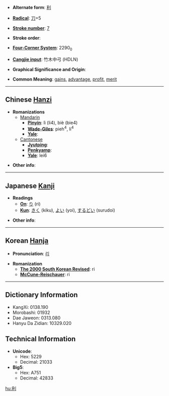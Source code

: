 * '''Alternate form''': [[利]]

* '''[[Wiktionary:Chinese radical index| Radical]]''': [[Wiktionary:Chinese radical index 刀|刀]]+5

* '''[[Wiktionary:Chinese total strokes index|Stroke number]]''': [[Wiktionary:Chinese total strokes index 7|7]]

* '''Stroke order''': 

* '''[[Wiktionary:Chinese four corner index|Four-Corner System]]''': 2290<sub>0</sub>

* '''[[Wiktionary:Chinese Cangjie index|Cangjie input]]''': 竹木中弓 (HDLN)

* '''Graphical Significance and Origin''': 

* '''Common Meaning''': [[gain]]s, [[advantage]], [[profit]], [[merit]]

----

== Chinese [[Hanzi]] ==

* '''Romanizations'''
** [[Mandarin]]
*** '''[[Pinyin]]''': lì (li4), biè (bie4)
*** '''[[Wade-Giles]]''': pieh<sup>4</sup>, li<sup>4</sup>
*** '''[[Yale]]''': 
**[[Cantonese]]
***'''[[Jyutping]]''':
***'''[[Penkyamp]]''': 
***'''[[Yale]]''': lei6

* '''Other info''': 

----

== Japanese [[Kanji]] ==

* '''Readings'''
** '''[[On]]''': [[り]] (ri)
** '''[[Kun]]''': [[きく]] (kiku), [[よい]] (yoi), [[するどい]] (surudoi)

* '''Other info''':  

----

== Korean [[Hanja]] ==

* '''Pronunciation''': [[리]]

* '''Romanization'''
** '''[[The 2000 South Korean Revised Romanization|The 2000 South Korean Revised]]''': ri
** '''[[McCune-Reischauer]]''': ri

----

== Dictionary Information ==

* KangXi: 0138.190
* Morobashi: 01932
* Dae Jaweon: 0313.080
* Hanyu Da Zidian: 10329.020

== Technical Information ==

* '''Unicode''':
** Hex: 5229
** Decimal: 21033
* '''Big5''':
** Hex: A751
** Decimal: 42833

[[hu:利]]
